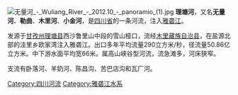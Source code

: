 {{Unreferenced|time=2020-01-19T02:26:48+00:00}}
[[File:无量河_-_Wuliang_River_-_2012.10_-_panoramio_(1).jpg|thumb]]
'''理塘河'''，又名'''无量河'''、'''勒曲'''、'''木里河'''、'''小金河'''，是[[四川省|四川省]]的一条河流，注入[[雅砻江|雅砻江]]。

发源于[[甘孜州|甘孜州]][[理塘县|理塘县]]西沙鲁里山中段的雪山桠口，流经[[木里藏族自治县|木里藏族自治县]]，在盐源北部的洼里乡欧家湾注入雅砻江。出口多年平均流量290立方米/秒，径流量50.86亿立方米。中下游水面平均宽66米。属高山峡谷型河流，流急滩多，河床狭窄。

支流有卧落河、羊奶河、陈昌沟、苦巴店沟和瓦厂河。

{{coord|display=title}}
{{金沙江水系}}
{{长江水系}}
{{sichuan-stub}}
{{DEFAULTSORT:Li}}
[[Category:四川河流|Category:四川河流]]
[[Category:雅砻江水系|Category:雅砻江水系]]
